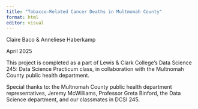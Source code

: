 ```yaml
---
title: "Tobacco-Related Cancer Deaths in Multmomah County"
format: html
editor: visual
---
```


Claire Baco & Anneliese Haberkamp

April 2025

This project is completed as a part of Lewis & Clark College's Data Science 245: Data Science Practicum class, in collaboration with the Multnomah County public health department.

Special thanks to: the Multnomah County public health department representatives, Jeremy McWilliams, Professor Greta Binford, the Data Science department, and our classmates in DCSI 245.
